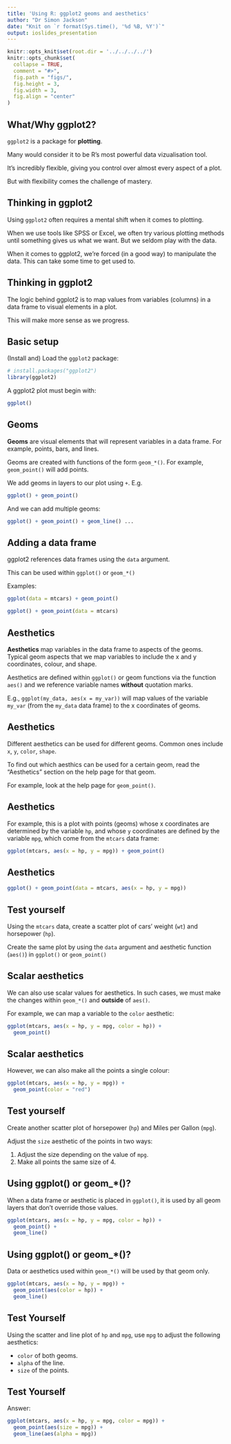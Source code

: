 ```yaml
---
title: 'Using R: ggplot2 geoms and aesthetics'
author: "Dr Simon Jackson"
date: "Knit on `r format(Sys.time(), '%d %B, %Y')`"
output: ioslides_presentation
---
```


```r
knitr::opts_knit$set(root.dir = '../../../../')
knitr::opts_chunk$set(
  collapse = TRUE,
  comment = "#>",
  fig.path = "figs/",
  fig.height = 3,
  fig.width = 3,
  fig.align = "center"
)
```

## What/Why ggplot2?

`ggplot2` is a package for **plotting**.

Many would consider it to be R's most powerful data vizualisation tool.

It's incredibly flexible, giving you control over almost every aspect of a plot.

But with flexibility comes the challenge of mastery.

## Thinking in ggplot2

Using `ggplot2` often requires a mental shift when it comes to plotting.

When we use tools like SPSS or Excel, we often try various plotting methods until something gives us what we want. But we seldom play with the data.

When it comes to ggplot2, we're forced (in a good way) to manipulate the data. This can take some time to get used to.

## Thinking in ggplot2

The logic behind ggplot2 is to map values from variables (columns) in a data frame to visual elements in a plot.

This will make more sense as we progress.

## Basic setup

(Install and) Load the `ggplot2` package:

```r
# install.packages("ggplot2")
library(ggplot2)
```

A ggplot2 plot must begin with:

```r
ggplot()
```

## Geoms

**Geoms** are visual elements that will represent variables in a data frame. For example, points, bars, and lines.

Geoms are created with functions of the form `geom_*()`. For example, `geom_point()` will add points.

We add geoms in layers to our plot using `+`. E.g.

```r
ggplot() + geom_point()
```

And we can add multiple geoms:

```r
ggplot() + geom_point() + geom_line() ...
```

## Adding a data frame

ggplot2 references data frames using the `data` argument.

This can be used within `ggplot()` or `geom_*()`

Examples:

```r
ggplot(data = mtcars) + geom_point()

ggplot() + geom_point(data = mtcars)
```

## Aesthetics

**Aesthetics** map variables in the data frame to aspects of the geoms. Typical geom aspects that we map variables to include the x and y coordinates, colour, and shape.

Aesthetics are defined within `ggplot()` or geom functions via the function `aes()` and we reference variable names **without** quotation marks.

E.g., `ggplot(my_data, aes(x = my_var))` will map values of the variable `my_var` (from the `my_data` data frame) to the x coordinates of geoms.

## Aesthetics

Different aesthetics can be used for different geoms. Common ones include `x`, `y`, `color`, `shape`.

To find out which aesthics can be used for a certain geom, read the "Aesthetics" section on the help page for that geom.

For example, look at the help page for `geom_point()`.

## Aesthetics

For example, this is a plot with points (geoms) whose x coordinates are determined by the variable `hp`, and whose `y` coordinates are defined by the variable `mpg`, which come from the `mtcars` data frame:

```r
ggplot(mtcars, aes(x = hp, y = mpg)) + geom_point()
```

## Aesthetics

```r
ggplot() + geom_point(data = mtcars, aes(x = hp, y = mpg))
```

## Test yourself

Using the `mtcars` data, create a scatter plot of cars' weight (`wt`) and horsepower (`hp`).

Create the same plot by using the `data` argument and aesthetic function (`aes()`) in `ggplot()` or `geom_point()`

## Scalar aesthetics 

We can also use scalar values for aesthetics. In such cases, we must make the changes within `geom_*()` and **outside** of `aes()`.

For example, we can map a variable to the `color` aesthetic:

```r
ggplot(mtcars, aes(x = hp, y = mpg, color = hp)) +
  geom_point()
```

## Scalar aesthetics 

However, we can also make all the points a single colour:

```r
ggplot(mtcars, aes(x = hp, y = mpg)) +
  geom_point(color = "red")
```

## Test yourself

Create another scatter plot of horsepower (`hp`) and Miles per Gallon (`mpg`).

Adjust the `size` aesthetic of the points in two ways:

1. Adjust the size depending on the value of `mpg`.
2. Make all points the same size of 4.

## Using ggplot() or geom_*()?

When a data frame or aesthetic is placed in `ggplot()`, it is used by all geom layers that don't override those values.

```r
ggplot(mtcars, aes(x = hp, y = mpg, color = hp)) +
  geom_point() +
  geom_line()
```

## Using ggplot() or geom_*()?

Data or aesthetics used within `geom_*()` will be used by that geom only.

```r
ggplot(mtcars, aes(x = hp, y = mpg)) +
  geom_point(aes(color = hp)) +
  geom_line()
```

## Test Yourself

Using the scatter and line plot of `hp` and `mpg`, use `mpg` to adjust the following aesthetics:

- `color` of both geoms.
- `alpha` of the line.
- `size` of the points.

## Test Yourself

Answer:

```r
ggplot(mtcars, aes(x = hp, y = mpg, color = mpg)) +
  geom_point(aes(size = mpg)) +
  geom_line(aes(alpha = mpg))
```
